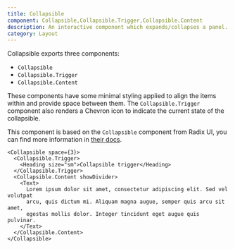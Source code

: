 ```yaml
---
title: Collapsible
component: Collapsible,Collapsible.Trigger,Collapsible.Content
description: An interactive component which expands/collapses a panel.
category: Layout
---
```


Collapsible exports three components:

- `Collapsible`
- `Collapsible.Trigger`
- `Collapsible.Content`

These components have some minimal styling applied to align the items within and provide space between them. The `Collapsible.Trigger` component also renders a Chevron icon to indicate the current state of the collapsible.

This component is based on the `Collapsible` component from Radix UI, you can find more information in [their docs](https://www.radix-ui.com/docs/primitives/components/collapsible).

```tsx preview
<Collapsible space={3}>
  <Collapsible.Trigger>
    <Heading size="sm">Collapsible trigger</Heading>
  </Collapsible.Trigger>
  <Collapsible.Content showDivider>
    <Text>
      Lorem ipsum dolor sit amet, consectetur adipiscing elit. Sed vel volutpat
      arcu, quis dictum mi. Aliquam magna augue, semper quis arcu sit amet,
      egestas mollis dolor. Integer tincidunt eget augue quis pulvinar.
    </Text>
  </Collapsible.Content>
</Collapsible>
```
